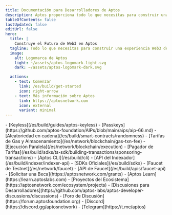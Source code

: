 ```yaml
---
title: Documentación para Desarrolladores de Aptos
description: Aptos proporciona todo lo que necesitas para construir una experiencia Web3 de primer nivel.
tableOfContents: false
lastUpdated: false
editUrl: false
hero:
  title: |
    Construye el Futuro de Web3 en Aptos
  tagline: Todo lo que necesitas para construir una experiencia Web3 de primer nivel.
  image:
    alt: Logomarca de Aptos
    light: ~/assets/aptos-logomark-light.svg
    dark: ~/assets/aptos-logomark-dark.svg

  actions:
    - text: Comenzar
      link: /es/build/get-started
      icon: right-arrow
    - text: Más información sobre Aptos
      link: https://aptosnetwork.com
      icon: external
      variant: minimal
---
```



<CardGrid>
  <ListCard title="Características" iconName="lightning">
    - [Keyless](/es/build/guides/aptos-keyless)
    - [Passkeys](https://github.com/aptos-foundation/AIPs/blob/main/aips/aip-66.md)
    - [Aleatoriedad en cadena](/es/build/smart-contracts/randomness)
    - [Tarifas de Gas y Almacenamiento](/es/network/blockchain/gas-txn-fee)
    - [Ejecución Paralela](/es/network/blockchain/execution)
    - [Pagador de Tarifas](/es/build/sdks/ts-sdk/building-transactions/sponsoring-transactions)
  </ListCard>

  <ListCard title="Herramientas" iconName="terminal">
    - [Aptos CLI](/es/build/cli)
    - [API del Indexador](/es/build/indexer/indexer-api)
    - [SDKs Oficiales](/es/build/sdks)
    - [Faucet de Testnet](/es/network/faucet)
    - [API de Faucet](/es/build/apis/faucet-api)
  </ListCard>

  <ListCard title="Recursos" iconName="file-text">
    - [Solicitar una Beca](https://aptosnetwork.com/grants)
    - [Aptos Learn](https://learn.aptoslabs.com)
    - [Proyectos del Ecosistema](https://aptosnetwork.com/ecosystem/projects)
  </ListCard>

  <ListCard title="Conectar" iconName="globe-simple">
    - [Discusiones para Desarrolladores](https://github.com/aptos-labs/aptos-developer-discussions/discussions)
    - [Foro de Discusión](https://forum.aptosfoundation.org)
    - [Discord](https://discord.gg/aptosnetwork)
    - [Telegram](https://t.me/aptos)
  </ListCard>
</CardGrid>
